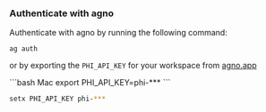 ### Authenticate with agno

Authenticate with agno by running the following command:

```shell
ag auth
```

or by exporting the `PHI_API_KEY` for your workspace from [agno.app](https://www.agno.app)

<CodeGroup>
```bash Mac
export PHI_API_KEY=phi-***
```

```bash Windows
setx PHI_API_KEY phi-***
```
</CodeGroup>
